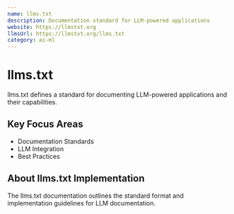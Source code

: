 ```yaml
---
name: llms.txt
description: Documentation standard for LLM-powered applications
website: https://llmstxt.org
llmsUrl: https://llmstxt.org/llms.txt
category: ai-ml
---
```


# llms.txt

llms.txt defines a standard for documenting LLM-powered applications and their capabilities.

## Key Focus Areas

- Documentation Standards
- LLM Integration
- Best Practices

## About llms.txt Implementation

The llms.txt documentation outlines the standard format and implementation guidelines for LLM documentation.
